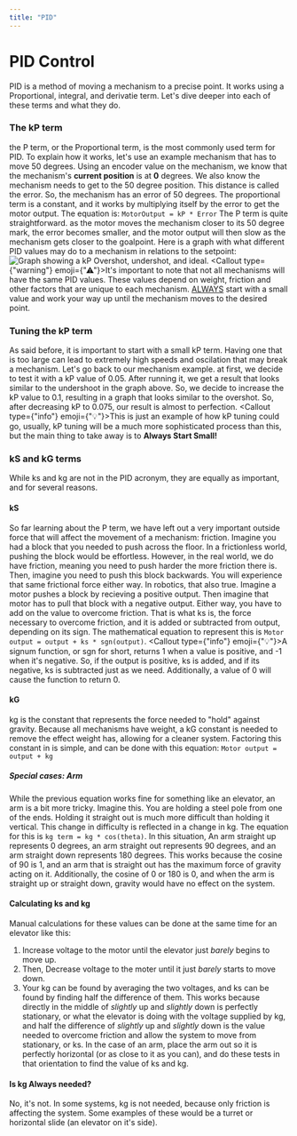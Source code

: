 ```yaml
---
title: "PID"
---
```



# PID Control

PID is a method of moving a mechanism to a precise point. It works using a Proportional, integral, and derivatie term. Let's dive deeper into each of these terms and what they do.

### The kP term

the P term, or the Proportional term, is the most commonly used term for PID. To explain how it works, let's use an example mechanism that has to move 50 degrees. Using an encoder value on the mechanism, we know that the mechanism's **current position** is at **0** degrees. We also know the mechanism needs to get to the 50 degree position. This distance is called the error. So, the mechanism has an error of 50 degrees.
The proportional term is a constant, and it works by multiplying itself by the error to get the motor output. The equation is:
```MotorOutput = kP * Error```
The P term is quite straightforward. as the motor moves the mechanism closer to its 50 degree mark, the error becomes smaller, and the motor output will then slow as the mechanism gets closer to the goalpoint. Here is a graph with what different PID values may do to a mechanism in relations to the setpoint:
![Graph showing a kP Overshot, undershot, and ideal.](https://python-step-series.readthedocs.io/en/documentation/_images/pid-control.jpg)
<Callout type={"warning"} emoji={"⚠"}>It's important to note that not all mechanisms will have the same PID values. These values depend on weight, friction and other factors that are unique to each mechanism. <u>ALWAYS</u> start with a small value and work your way up until the mechanism moves to the desired point.</Callout>
### Tuning the kP term

As said before, it is important to start with a small kP term. Having one that is too large can lead to extremely high speeds and oscilation that may break a mechanism. Let's go back to our mechanism example. at first, we decide to test it with a kP value of 0.05. After running it, we get a result that looks similar to the undershoot in the graph above. So, we decide to increase the kP value to 0.1, resulting in a graph that looks similar to the overshot. So, after decreasing kP to 0.075, our result is almost to perfection.
<Callout type={"info"} emoji={"💡"}>This is just an example of how kP tuning could go, usually, kP tuning will be a much more sophisticated process than this, but the main thing to take away is to **Always Start Small!**</Callout>

### kS and kG terms

While ks and kg are not in the PID acronym, they are equally as important, and for several reasons. 
#### kS
So far learning about the P term, we have left out a very important
outside force that will affect the movement of a mechanism: friction. Imagine you had a block that you needed to push across the floor. In a frictionless world, pushing
the block would be effortless. However, in the real world, we do have friction, meaning you need to push harder the more friction there is. Then, imagine you need to push
this block backwards. You will experience that same frictional force either way. In robotics, that also true. Imagine a motor pushes a block by recieving a positive output.
Then imagine that motor has to pull that block with a negative output. Either way, you have to add on the value to overcome friction. That is what ks is, the force necessary to overcome
friction, and it is added or subtracted from output, depending on its sign. The mathematical equation to represent this is ```Motor output = output + ks * sgn(output)```.
<Callout type={"info"} emoji={"💡"}>A signum function, or sgn for short, returns 1 when a value is positive, and -1 when it's negative. So, if the output is positive, ks is added, and if its negative, ks is subtracted just as we need. Additionally, a value of 0 will cause the function to return 0.</Callout>

#### kG
kg is the constant that represents the force needed to "hold" against gravity. Because all mechanisms have weight, a kG constant is needed to remove the effect weight has, allowing for a cleaner system. Factoring this constant in is simple, and can be done with this equation:
```Motor output = output + kg```
##### Special cases: Arm 
While the previous equation works fine for something like an elevator, an arm is a bit more tricky. Imagine this. You are holding a steel pole from one of the ends. Holding it straight out is much more difficult than holding
it vertical. This change in difficulty is reflected in a change in kg. The equation for this is ```kg term = kg * cos(theta)```. In this situation, An arm straight up represents 0 degrees, an arm straight out represents 90 degrees,
and an arm straight down represents 180 degrees. This works because the cosine of 90 is 1, and an arm that is straight out has the maximum force of gravity acting on it. Additionally, the cosine of 0 or 180 is 0, and when the arm is 
straight up or straight down, gravity would have no effect on the system.

#### Calculating ks and kg
Manual calculations for these values can be done at the same time for an elevator like this:
1. Increase voltage to the motor until the elevator just *barely* begins to move up.
2. Then, Decrease voltage to the moter until it just *barely* starts to move down.
3. Your kg can be found by averaging the two voltages, and ks can be found by finding half the difference of them.
This works because directly in the middle of *slightly* up and *slightly* down is perfectly stationary, or what the elevator is doing with the voltage supplied by kg,
and half the difference of *slightly* up and *slightly* down is the value needed to overcome friction and allow the system to move from stationary, or ks. In the case of an arm,
place the arm out so it is perfectly horizontal (or as close to it as you can), and do these tests in that orientation to find the value of ks and kg.
#### Is kg Always needed?
No, it's not. In some systems, kg is not needed, because only friction is affecting the system. Some examples of these would be a turret or horizontal slide (an elevator on it's side).